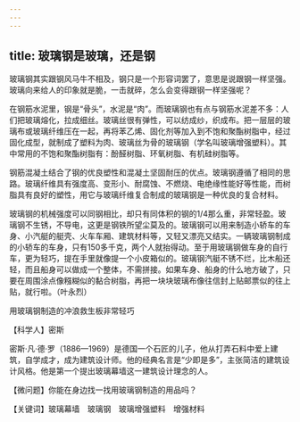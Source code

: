 ```yaml
---
---
---
```

title: 玻璃钢是玻璃，还是钢
---




玻璃钢其实跟钢风马牛不相及，钢只是一个形容词罢了，意思是说跟钢一样坚强。玻璃向来给人的印象就是脆，一击就碎，怎么会变得跟钢一样坚强呢？

在钢筋水泥里，钢是“骨头”，水泥是“肉”。而玻璃钢也有点与钢筋水泥差不多：人们把玻璃熔化，拉成细丝。玻璃丝很有弹性，可以纺成纱，织成布。把一层层的玻璃布或玻璃纤维压在一起，再将苯乙烯、固化剂等加入到不饱和聚酯树脂中，经过固化成型，就制成了塑料为肉、玻璃丝为骨的玻璃钢（学名叫玻璃增强塑料）。其中常用的不饱和聚酯树脂有：酚醛树脂、环氧树脂、有机硅树脂等。

钢筋混凝土结合了钢的优良塑性和混凝土坚固耐压的优点。玻璃钢遵循了相同的思路。玻璃纤维具有强度高、变形小、耐腐蚀、不燃烧、电绝缘性能好等性能，而树脂具有良好的塑性，用它与玻璃纤维复合制成的玻璃钢是一种优良的复合材料。

玻璃钢的机械强度可以同钢相比，却只有同体积的钢的1/4那么重，非常轻盈。玻璃钢不生锈，不导电，这更是钢铁所望尘莫及的。玻璃钢可以用来制造小轿车的车身、小汽艇的艇壳、火车车厢、建筑材料等，又轻又漂亮又结实。一辆玻璃钢制成的小轿车的车身，只有150多千克，两个人就抬得动。至于用玻璃钢做车身的自行车，更为轻巧，提在手里就像提一个小皮箱似的。玻璃钢汽艇不锈不烂，比木船还轻，而且船身可以做成一个整体，不需拼接。如果车身、船身的什么地方破了，只要在周围涂点像糨糊似的黏合树脂，再把一块块玻璃布像往信封上贴邮票似的往上贴，就行啦。（叶永烈）

用玻璃钢制造的冲浪救生板非常轻巧





【科学人】密斯



密斯·凡·德·罗（1886—1969）是德国一个石匠的儿子，他从打弄石料中爱上建筑，自学成才，成为建筑设计师。他的经典名言是“少即是多”，主张简洁的建筑设计风格。他是第一个提出玻璃幕墙这一建筑设计理念的人。

【微问题】你能在身边找一找用玻璃钢制造的用品吗？

【关键词】玻璃幕墙　玻璃钢　玻璃增强塑料　增强材料